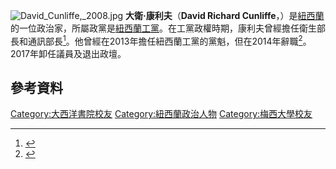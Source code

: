 [[File:David_Cunliffe,_2008.jpg|thumb]]
'''大衛·康利夫'''（'''David Richard Cunliffe'''，{{bd|1963年|4月30日}}）是[[紐西蘭|紐西蘭]]的一位政治家，所屬政黨是[[紐西蘭工黨|紐西蘭工黨]]。在工黨政權時期，康利夫曾經擔任衛生部長和通訊部長<ref>{{cite news|url=http://www.nzherald.co.nz/politics/news/article.cfm?c_id=280&objectid=10542499|title=Goff plans radical shake-up at the top|work=The New Zealand Herald|author=Audrey Young|date=12 November 2008|accessdate=12 November 2008|archive-date=2016-10-29|archive-url=https://web.archive.org/web/20161029121550/http://www.nzherald.co.nz/politics/news/article.cfm?c_id=280&objectid=10542499|dead-url=no}}</ref>。他曾經在2013年擔任紐西蘭工黨的黨魁，但在2014年辭職<ref name="resignation as leader">{{cite news|last1=Howie|first1=Cherie|title=David Cunliffe resigns as leader|url=http://www.nzherald.co.nz/nz/news/article.cfm?c_id=1&objectid=11332599|accessdate=27 September 2014|work=[[The_New_Zealand_Herald|The New Zealand Herald]]|date=27 September 2014|archive-date=2018-11-20|archive-url=https://web.archive.org/web/20181120033238/https://www.nzherald.co.nz/nz/news/article.cfm?c_id=1&objectid=11332599|dead-url=no}}</ref>。2017年卸任議員及退出政壇。

==參考資料==
{{Reflist}}

{{DEFAULTSORT: Cunliffe, David}}
[[Category:大西洋書院校友|Category:大西洋書院校友]]
[[Category:紐西蘭政治人物|Category:紐西蘭政治人物]]
[[Category:梅西大學校友|Category:梅西大學校友]]